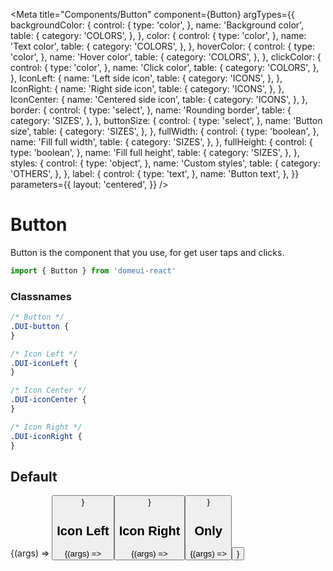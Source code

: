 
<Meta
  title="Components/Button"
  component={Button}
  argTypes={{
    backgroundColor: {
      control: {
        type: 'color',
      },
      name: 'Background color',
      table: {
        category: 'COLORS',
      },
    },
    color: {
      control: {
        type: 'color',
      },
      name: 'Text color',
      table: {
        category: 'COLORS',
      },
    },
    hoverColor: {
      control: {
        type: 'color',
      },
      name: 'Hover color',
      table: {
        category: 'COLORS',
      },
    },
    clickColor: {
      control: {
        type: 'color',
      },
      name: 'Click color',
      table: {
        category: 'COLORS',
      },
    },
    IconLeft: {
      name: 'Left side icon',
      table: {
        category: 'ICONS',
      },
    },
    IconRight: {
      name: 'Right side icon',
      table: {
        category: 'ICONS',
      },
    },
    IconCenter: {
      name: 'Centered side icon',
      table: {
        category: 'ICONS',
      },
    },
    border: {
      control: {
        type: 'select',
      },
      name: 'Rounding border',
      table: {
        category: 'SIZES',
      },
    },
    buttonSize: {
      control: {
        type: 'select',
      },
      name: 'Button size',
      table: {
        category: 'SIZES',
      },
    },
    fullWidth: {
      control: {
        type: 'boolean',
      },
      name: 'Fill full width',
      table: {
        category: 'SIZES',
      },
    },
    fullHeight: {
      control: {
        type: 'boolean',
      },
      name: 'Fill full height',
      table: {
        category: 'SIZES',
      },
    },
    styles: {
      control: {
        type: 'object',
      },
      name: 'Custom styles',
      table: {
        category: 'OTHERS',
      },
    },
    label: {
      control: {
        type: 'text',
      },
      name: 'Button text',
    },
  }}
  parameters={{
    layout: 'centered',
  }}
/>

# Button

Button is the component that you use, for get user taps and clicks.

```js
import { Button } from 'domeui-react'
```

### Classnames

```css
/* Button */
.DUI-button {
}

/* Icon Left */
.DUI-iconLeft {
}

/* Icon Center */
.DUI-iconCenter {
}

/* Icon Right */
.DUI-iconRight {
}
```

## Default

<Canvas columns={2} withSource="open" withToolbar>
  <Story
    name="Default"
    args={{ ...Button.defaultProps, label: 'Button default' }}
  >
    {(args) => <Button {...args} />}
  </Story>
</Canvas>

<ArgsTable story="Default" />

## Icon Left

<Canvas>
  <Story
    name="Icon Left"
    args={{
      ...Button.defaultProps,
      label: 'Press me',
      IconLeft: 'FaArrowLeft',
    }}
  >
    {(args) => <Button {...args} />}
  </Story>
</Canvas>

## Icon Right

<Canvas>
  <Story
    name="Icon Right"
    args={{
      ...Button.defaultProps,
      label: 'Press me',
      IconRight: 'ArrowRight',
    }}
  >
    {(args) => <Button {...args} />}
  </Story>
</Canvas>

## Only

<Canvas>
  <Story
    name="Only Icon"
    args={{
      ...Button.defaultProps,
      label: 'Press me',
      border: 'full',
      buttonSize: 'circle',
      IconCenter: 'ArrowUp',
    }}
  >
    {(args) => <Button {...args} />}
  </Story>
</Canvas>
